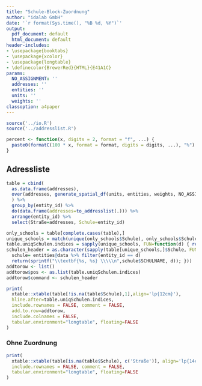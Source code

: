 ```yaml
---
title: "Schule-Block-Zuordnung"
author: "idalab GmbH"
date: '`r format(Sys.time(), "%B %d, %Y")`'
output:
  pdf_document: default
  html_document: default
header-includes:
- \usepackage{booktabs}
- \usepackage{xcolor}
- \usepackage{longtable}
- \definecolor{BrewerRed}{HTML}{E41A1C}
params:
  NO_ASSIGNMENT: ''
  addresses: ''
  entities: ''
  units: ''
  weights: ''
classoption: a4paper
---
```


```r
source('../io.R')
source('../addresslist.R')
```

```r
percent <- function(x, digits = 2, format = "f", ...) {
  paste0(formatC(100 * x, format = format, digits = digits, ...), "%")
}
```

## Adressliste

```r
table = cbind(
  as.data.frame(addresses),
  over(addresses, generate_spatial_df(units, entities, weights, NO_ASSIGNMENT))
  ) %>%
  group_by(entity_id) %>%
  do(data.frame(addresses=to_addresslist(.))) %>%
  arrange(entity_id) %>%
  select(Straße=addresses, Schule=entity_id)

only_schools = table[complete.cases(table),]
unique_schools = match(unique(only_schools$Schule), only_schools$Schule)
table.uniqSchulen.indices = sapply(unique_schools, FUN=function(d) { return(d-1);})
schulen_header = as.character(sapply(table[unique_schools,]$Schule, FUN = function(d) { 
  schule= entities@data %>% filter(entity_id == d)
  return(sprintf("\\textbf{%s, %s} \\\\\n",schule$SCHULNAME, d)); }))
addtorow <- list()
addtorow$pos <- as.list(table.uniqSchulen.indices)
addtorow$command <- schulen_header

print(
  xtable::xtable(table[!is.na(table$Schule),1],align='lp{12cm}'),
  hline.after=table.uniqSchulen.indices,
  include.rownames = FALSE, comment = FALSE,
  add.to.row=addtorow,
  include.colnames = FALSE,
  tabular.environment="longtable", floating=FALSE
)
```

### Ohne Zuordnung

```r
print(
  xtable::xtable(table[is.na(table$Schule), c('Straße')], align='lp{14cm}'),
  include.rownames = FALSE, comment = FALSE,
  tabular.environment="longtable", floating=FALSE
)
```